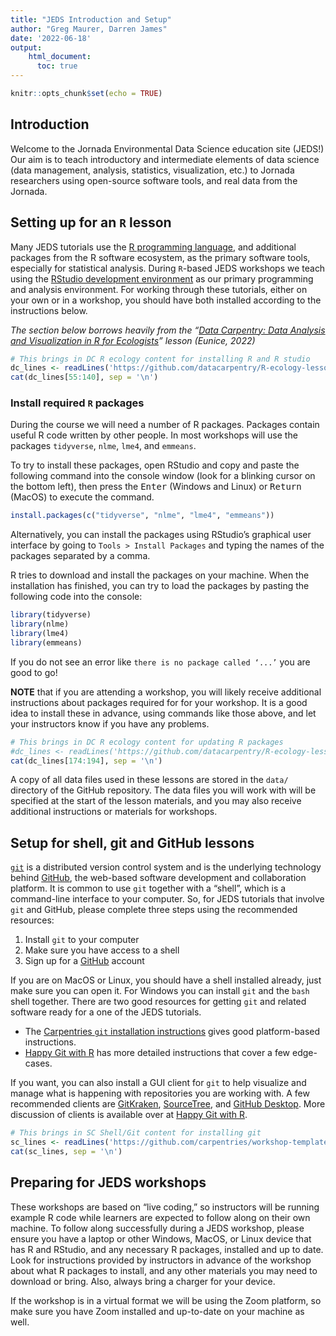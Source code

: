 ```yaml
---
title: "JEDS Introduction and Setup"
author: "Greg Maurer, Darren James"
date: '2022-06-18'
output:
    html_document:
      toc: true
---
```


```r
knitr::opts_chunk$set(echo = TRUE)
```

## Introduction

Welcome to the Jornada Environmental Data Science education site (JEDS!) Our aim is 
to teach introductory and intermediate elements of data science (data management, 
analysis, statistics, visualization, etc.) to Jornada researchers using open-source
software tools, and real data from the Jornada.

## Setting up for an `R` lesson

Many JEDS tutorials use the [R programming language](https://www.r-project.org/), and additional
packages from the R software ecosystem, as the primary software tools, especially for statistical analysis.
During `R`-based JEDS workshops we teach using the [RStudio development environment](https://www.rstudio.com/)
as our primary programming and analysis environment. For working through these tutorials, either on your own
or in a workshop, you should have both installed according to the instructions below.

*The section below borrows heavily from the "[Data Carpentry: Data Analysis and
Visualization in R for Ecologists](https://datacarpentry.org/R-ecology-lesson/)"
lesson (Eunice, 2022)*

```r
# This brings in DC R ecology content for installing R and R studio
dc_lines <- readLines('https://github.com/datacarpentry/R-ecology-lesson/raw/main/index.Rmd')
cat(dc_lines[55:140], sep = '\n')
```


### Install required `R` packages

During the course we will need a number of R packages. Packages contain useful 
R code written by other people. In most workshops will use the packages 
`tidyverse`, `nlme`, `lme4`, and `emmeans`.

To try to install these packages, open RStudio and copy and paste the following 
command into the console window (look for a blinking cursor on the bottom left),
then press the <kbd>Enter</kbd> (Windows and Linux) or <kbd>Return</kbd> (MacOS) 
to execute the command.

```r
install.packages(c("tidyverse", "nlme", "lme4", "emmeans"))
```

Alternatively, you can install the packages using RStudio's graphical user 
interface by going to `Tools > Install Packages` and typing the names of the 
packages separated by a comma.

R tries to download and install the packages on your machine.
When the installation has finished, you can try to load the
packages by pasting the following code into the console:

```r
library(tidyverse)
library(nlme)
library(lme4)
library(emmeans)
```

If you do not see an error like `there is no package called ‘...’` you are good 
to go!

**NOTE** that if you are attending a workshop, you will likely receive additional
instructions about packages required for for your workshop. It is a good idea to
install these in advance, using commands like those above, and let your
instructors know if you have any problems.

```r
# This brings in DC R ecology content for updating R packages
#dc_lines <- readLines('https://github.com/datacarpentry/R-ecology-lesson/raw/main/index.Rmd')
cat(dc_lines[174:194], sep = '\n')
```

A copy of all data files used in these lessons are stored in the `data/`
directory of the GitHub repository. The data files you will work with will
be specified at the start of the lesson materials, and you may also receive
additional instructions or materials for workshops.

## Setup for shell, git and GitHub lessons

[`git`](https://git-scm.com/) is a distributed version control system and is the
underlying technology behind [GitHub](https://github.com), the web-based software development and
collaboration platform. It is common to use `git` together with a "shell", which
is a command-line interface to your computer. So, for JEDS tutorials that involve
`git` and GitHub, please complete three steps using the recommended resources:

1. Install `git` to your computer
2. Make sure you have access to a shell
3. Sign up for a [GitHub](https://github.com) account

If you are on MacOS or Linux, you should have a shell installed already, just make
sure you can open it. For Windows you can install `git` and the `bash` shell together.
There are two good resources for getting `git` and related software ready for a
one of the JEDS tutorials. 

  * The [Carpentries `git` installation instructions](https://carpentries.github.io/workshop-template/#git)
    gives good platform-based instructions.
  * [Happy Git with R](https://happygitwithr.com/install-intro.html) has more detailed instructions
    that cover a few edge-cases.

If you want, you can also install a GUI client for `git` to help visualize
and manage what is happening with repositories you are working with. A few recommended
clients are [GitKraken](https://www.gitkraken.com/),
[SourceTree](https://www.sourcetreeapp.com/), and [GitHub Desktop](https://desktop.github.com/).
More discussion of clients is available over at [Happy Git with R](https://happygitwithr.com/git-client.html).

```r
# This brings in SC Shell/Git content for installing git
sc_lines <- readLines('https://github.com/carpentries/workshop-template/raw/gh-pages/_includes/install_instructions/git.html')
cat(sc_lines, sep = '\n')
```

## Preparing for JEDS workshops

These workshops are based on "live coding," so instructors will be running
example R code while learners are expected to follow along on their own machine.
To follow along successfully during a JEDS workshop, please ensure you have a
laptop or other Windows, MacOS, or Linux device that has R and RStudio, and any
necessary R packages, installed and up to date. Look for instructions provided
by instructors in advance of the workshop about what R packages to install, and
any other materials you may need to download or bring. Also, always bring a
charger for your device.

If the workshop is in a virtual format we will be using the Zoom platform, so
make sure you have Zoom installed and up-to-date on your machine as well.

